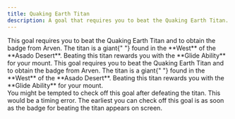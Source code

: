 ```yaml
---
title: Quaking Earth Titan
description: A goal that requires you to beat the Quaking Earth Titan.
---
```



<Tabs>
  <TabItem label="Scarlet">
    This goal requires you to beat the Quaking Earth Titan and to obtain the
    badge from Arven. The titan is a giant{" "}
    <Pokemon name="great-tusk" displayName="Great Tusk" /> found in the **West**
    of the **Asado Desert**. Beating this titan rewards you with the **Glide
    Ability** for your mount.
  </TabItem>
  <TabItem label="Violet">
    This goal requires you to beat the Quaking Earth Titan and to obtain the
    badge from Arven. The titan is a giant{" "}
    <Pokemon name="iron-treads" displayName="Iron Treads" /> found in the
    **West** of the **Asado Desert**. Beating this titan rewards you with the
    **Glide Ability** for your mount.
  </TabItem>
</Tabs>

<Aside type="caution">
  You might be tempted to check off this goal after defeating the titan. This
  would be a timing error. The earliest you can check off this goal is as soon
  as the badge for beating the titan appears on screen.
</Aside>
